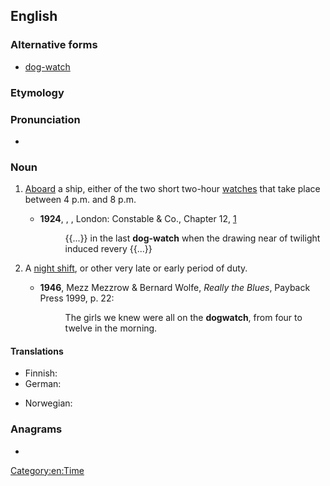 {{also|dog watch}}
==English==
{{wikipedia}}

===Alternative forms===
* [[dog-watch]]

===Etymology===
{{compound|en|dog|watch}}

===Pronunciation===
* {{IPA|en|/ˈdɒɡwɒtʃ/}}

===Noun===
{{en-noun|es}}

# {{lb|en|nautical}} [[aboard|Aboard]] a ship, either of the two short two-hour [[watches]] that take place between 4 p.m. and 8 p.m.
#* '''1924''', {{w|Herman Melville}}, ''{{w|Billy Budd}}'', London: Constable & Co., Chapter 12, [http://gutenberg.net.au/ebooks06/0608511h.html]
#*: {{...}} in the last '''dog-watch''' when the drawing near of twilight induced revery {{...}}
# {{lb|en|by extension}} A [[night shift]], or other very late or early period of duty.
#* '''1946''', Mezz Mezzrow & Bernard Wolfe, ''Really the Blues'', Payback Press 1999, p. 22:
#*: The girls we knew were all on the '''dogwatch''', from four to twelve in the morning.

====Translations====
{{trans-top|nautical: short watch}}
* Finnish: {{t|fi|iltapäivävahti}}
* German: {{t|de|Hudewache|f}}
{{trans-mid}}
* Norwegian: {{t|no|hundevakt|m}}
{{trans-bottom}}

===Anagrams===
* {{anagrams|en|a=acdghotw|watchdog}}

[[Category:en:Time]]